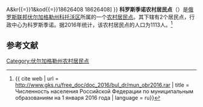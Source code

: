 {{Infobox Settlement
| official_name = 科罗斯季诺农村居民点
| native_name = Коростинское сельское поселение
| settlement_type = [[农村居民点|农村居民点]]
| subdivision_type = [[国家|国家]]
| subdivision_type1 = [[州_(俄罗斯)|州]]
| subdivision_type2 = [[区_(苏联)|区]]
| subdivision_name = {{RUS}}
| subdivision_name1 = [[伏尔加格勒州|伏尔加格勒州]]
| subdivision_name2 = [[科托沃区|科托沃区]]
| seat_type = 行政中心
| seat = 科罗斯季诺
| population_as_of=2016
| population_footnotes = <ref name=stat />
| population_total = 1113
| coordinates_display = inline,title
| latd = 50 | latm = 11 | lats = 00 | latNS = N
| longd = 44 | longm = 56 | longs = 12 | longEW = E
| timezone = [[莫斯科时间|MSK]]
| utc_offset = +3
| blank_name = [[俄罗斯市政土地区划代码|OKTMO编码]]
| blank_info = [http://classif.spb.ru/classificators/view/tma.php?st{{=}}A&kr{{=}}1&kod{{=}}18626408 18626408]
}}
'''科罗斯季诺农村居民点'''（{{lang-ru|Коростинское сельское поселение}}）是[[俄罗斯联邦|俄罗斯联邦]][[伏尔加格勒州|伏尔加格勒州]][[科托沃区|科托沃区]]所属的一个[[农村居民点|农村居民点]]。其下辖有2个居民点，行政中心为科罗斯季诺。据2016年统计，该农村居民点的人口为1113人。<ref name=stat>{{ cite web | url = http://www.gks.ru/free_doc/doc_2016/bul_dr/mun_obr2016.rar | title = Численность населения Российской Федерации по муниципальным образованиям на 1 января 2016 года | language = ru}}</ref>

== 参考文献 ==
{{reflist}}

{{Russia-stub}}

[[Category:伏尔加格勒州农村居民点|Category:伏尔加格勒州农村居民点]]